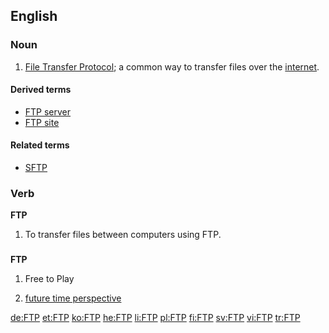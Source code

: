 {{wikipedia}}
==English==

===Noun===
{{en-noun|?}}

# {{internet}} [[File Transfer Protocol]]; a common way to transfer files over the [[internet]].

==== Derived terms ====
* [[FTP server]]
* [[FTP site]]

==== Related terms ====
* [[SFTP]]

===Verb===
'''FTP'''
# To transfer files between computers using FTP.

==={{initialism}}===
'''FTP'''

# Free to Play
# {{psychology}} [[future time perspective]]

[[de:FTP]]
[[et:FTP]]
[[ko:FTP]]
[[he:FTP]]
[[li:FTP]]
[[pl:FTP]]
[[fi:FTP]]
[[sv:FTP]]
[[vi:FTP]]
[[tr:FTP]]
